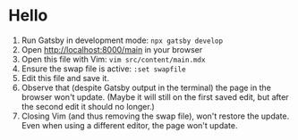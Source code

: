 ---
---

# Hello

1. Run Gatsby in development mode: `npx gatsby develop`
2. Open [http://localhost:8000/main](http://localhost:8000/main) in your browser
3. Open this file with Vim: `vim src/content/main.mdx`
4. Ensure the swap file is active: `:set swapfile`
5. Edit this file and save it.
6. Observe that (despite Gatsby output in the terminal) the page in the browser
   won't update. (Maybe it will still on the first saved edit, but after the
   second edit it should no longer.)
7. Closing Vim (and thus removing the swap file), won't restore the update.
   Even when using a different editor, the page won't update.
